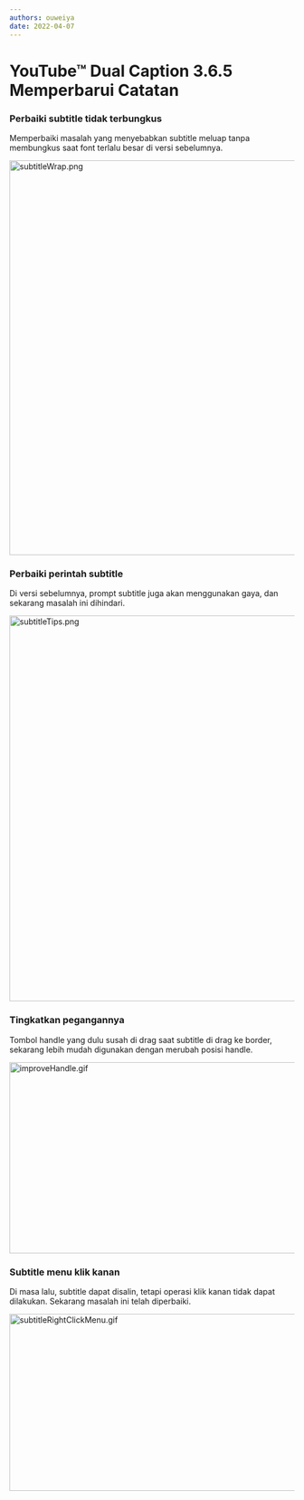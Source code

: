 ```yaml
---
authors: ouweiya
date: 2022-04-07
---
```





# YouTube™ Dual Caption 3.6.5 Memperbarui Catatan

 ### Perbaiki subtitle tidak terbungkus

 Memperbaiki masalah yang menyebabkan subtitle meluap tanpa membungkus saat font terlalu besar di versi sebelumnya.

<img src={subtitleWrap} alt="subtitleWrap.png" width="600" height="698" />

### Perbaiki perintah subtitle

Di versi sebelumnya, prompt subtitle juga akan menggunakan gaya, dan sekarang masalah ini dihindari.

<img src={subtitleTips} alt="subtitleTips.png" width="600" height="682" />

### Tingkatkan pegangannya

Tombol handle yang dulu susah di drag saat subtitle di drag ke border, sekarang lebih mudah digunakan dengan merubah posisi handle.

<img src={improveHandle} alt="improveHandle.gif" width="600" height="338" />

### Subtitle menu klik kanan

Di masa lalu, subtitle dapat disalin, tetapi operasi klik kanan tidak dapat dilakukan. Sekarang masalah ini telah diperbaiki.

<img src={subtitleRightClickMenu} alt="subtitleRightClickMenu.gif" width="600" height="313" />

<WebStore />